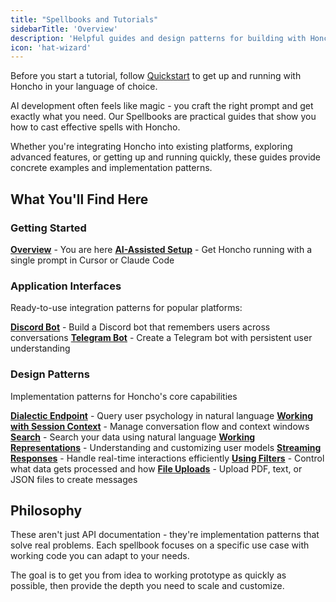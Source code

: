 ```yaml
---
title: "Spellbooks and Tutorials"
sidebarTitle: 'Overview'
description: 'Helpful guides and design patterns for building with Honcho'
icon: 'hat-wizard'
---
```


<Note> Before you start a tutorial, follow [Quickstart](/v2/documentation/introduction/quickstart) to get up and running with Honcho in your language of choice. </Note>

AI development often feels like magic - you craft the right prompt and get exactly what you need. Our Spellbooks are practical guides that show you how to cast effective spells with Honcho.

Whether you're integrating Honcho into existing platforms, exploring advanced features, or getting up and running quickly, these guides provide concrete examples and implementation patterns.

## What You'll Find Here

### Getting Started
**[Overview](overview)** - You are here
**[AI-Assisted Setup](ai-assisted-setup)** - Get Honcho running with a single prompt in Cursor or Claude Code

### Application Interfaces
Ready-to-use integration patterns for popular platforms:

**[Discord Bot](discord)** - Build a Discord bot that remembers users across conversations
**[Telegram Bot](telegram)** - Create a Telegram bot with persistent user understanding

### Design Patterns
Implementation patterns for Honcho's core capabilities

**[Dialectic Endpoint](dialectic-endpoint)** - Query user psychology in natural language
**[Working with Session Context](get-context)** - Manage conversation flow and context windows
**[Search](search)** - Search your data using natural language
**[Working Representations](working-representations)** - Understanding and customizing user models
**[Streaming Responses](streaming-responses)** - Handle real-time interactions efficiently
**[Using Filters](using-filters)** - Control what data gets processed and how
**[File Uploads](file-uploads)** - Upload PDF, text, or JSON files to create messages

## Philosophy

These aren't just API documentation - they're implementation patterns that solve real problems. Each spellbook focuses on a specific use case with working code you can adapt to your needs.

The goal is to get you from idea to working prototype as quickly as possible, then provide the depth you need to scale and customize.
